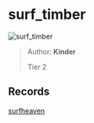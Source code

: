 
# surf_timber

![surf_timber](https://raw.githubusercontent.com/Sayt123/SurfMapPics/Maps-and-bonuses/csgo/surf_timber.jpg)

> Author: **Kinder**
>
> Tier 2

## Records

[surfheaven](https://surfheaven.eu/map/surf_timber)
